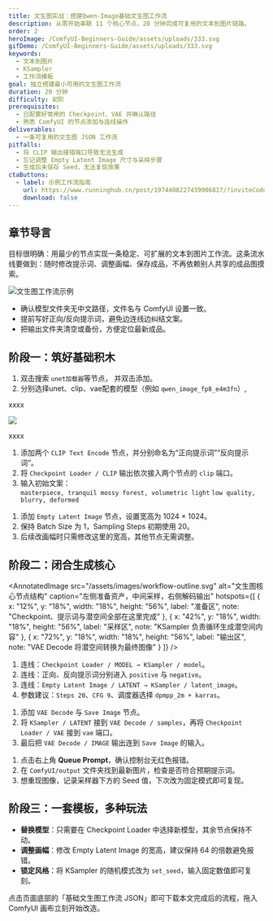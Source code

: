 ```yaml
---
title: 文生图实战：搭建Qwen-Image基础文生图工作流
description: 从零开始串联 11 个核心节点，20 分钟完成可复用的文本到图片链路。
order: 2
heroImage: /ComfyUI-Beginners-Guide/assets/uploads/333.svg
gifDemo: /ComfyUI-Beginners-Guide/assets/uploads/333.svg
keywords:
  - 文本到图片
  - KSampler
  - 工作流模板
goal: 独立搭建最小可用的文生图工作流
duration: 20 分钟
difficulty: 初阶
prerequisites:
  - 已配置好常用的 Checkpoint、VAE 并确认路径
  - 熟悉 ComfyUI 的节点添加与连线操作
deliverables:
  - 一条可复用的文生图 JSON 工作流
pitfalls:
  - 将 CLIP 输出接错端口导致无法生成
  - 忘记调整 Empty Latent Image 尺寸与采样步骤
  - 生成后未保存 Seed，无法复现效果
ctaButtons:
  - label: 示例工作流指南
    url: https://www.runninghub.cn/post/1974408227439906817/?inviteCode=9fgi9bfg
    download: false
---
```


## 章节导言

目标很明确：用最少的节点实现一条稳定、可扩展的文本到图片工作流。这条流水线要做到：随时修改提示词、调整画幅、保存成品，不再依赖别人共享的成品图摸索。

![文生图工作流示例](/ComfyUI-Beginners-Guide/assets/uploads/wechat_2025-10-04_193054_297.png "Qwen-Image 文生图工作流")

<TipCard title="动手前必备检查" tone="info">
  <ul>
    <li>确认模型文件夹无中文路径，文件名与 ComfyUI 设置一致。</li>
    <li>提前写好正向/反向提示词，避免边连线边纠结文案。</li>
    <li>把输出文件夹清空或备份，方便定位最新成品。</li>
  </ul>
</TipCard>

## 阶段一：筑好基础积木

<StepCard index={1} title="加载模型底座" summary="模型加载：UNET、CLIP、VAE" id="step-1">
  <ol>
    <li>双击搜索 <code>unet加载器</code>等节点， 并双击添加。</li>
    <li>分别选择unet、clip、vae配套的模型（例如 <code>qwen_image_fp8_e4m3fn</code>）,</li>
  </ol>
</StepCard>
xxxx

![](/ComfyUI-Beginners-Guide/assets/uploads/wechat_2025-10-04_193507_757.png)


xxxx

<StepCard index={2} title="准备提示词资产" summary="双 CLIP Text Encode" id="step-2">
  <ol>
    <li>添加两个 <code>CLIP Text Encode</code> 节点，并分别命名为“正向提示词”“反向提示词”。</li>
    <li>将 <code>Checkpoint Loader / CLIP</code> 输出依次接入两个节点的 <code>clip</code> 端口。</li>
    <li>
      输入初始文案：
      <div className="mt-2 space-y-1 text-xs">
        <code>masterpiece, tranquil mossy forest, volumetric light</code>
        <code>low quality, blurry, deformed</code>
      </div>
    </li>
  </ol>
</StepCard>

<StepCard index={3} title="建立潜空间画布" summary="Empty Latent Image" id="step-3">
  <ol>
    <li>添加 <code>Empty Latent Image</code> 节点，设置宽高为 1024 × 1024。</li>
    <li>保持 Batch Size 为 1，Sampling Steps 初期使用 20。</li>
    <li>后续改画幅时只需修改这里的宽高，其他节点无需调整。</li>
  </ol>
</StepCard>

## 阶段二：闭合生成核心

<GifDemo
  src="/assets/images/text-to-image-demo.gif"
  alt="文生图工作流动图演示"
  caption="提示词输入 → 采样 → 解码保存"
  description="动图展示了从准备提示词、采样潜空间到解码输出的完整流程。"
/>

<AnnotatedImage
  src="/assets/images/workflow-outline.svg"
  alt="文生图核心节点结构"
  caption="左侧准备资产，中间采样，右侧解码输出"
  hotspots={[
    { x: "12%", y: "18%", width: "18%", height: "56%", label: "准备区", note: "Checkpoint、提示词与潜空间全部在这里完成" },
    { x: "42%", y: "18%", width: "18%", height: "56%", label: "采样区", note: "KSampler 负责循环生成潜空间内容" },
    { x: "72%", y: "18%", width: "18%", height: "56%", label: "输出区", note: "VAE Decode 将潜空间转换为最终图像" }
  ]}
/>

<StepCard index={4} title="配置 KSampler" summary="四条输入缺一不可" id="step-4">
  <ol>
    <li>连线：<code>Checkpoint Loader / MODEL → KSampler / model</code>。</li>
    <li>连线：正向、反向提示词分别进入 <code>positive</code> 与 <code>negative</code>。</li>
    <li>连线：<code>Empty Latent Image / LATENT → KSampler / latent_image</code>。</li>
    <li>参数建议：<code>Steps 20</code>、<code>CFG 9</code>、调度器选择 <code>dpmpp_2m + karras</code>。</li>
  </ol>
</StepCard>

<StepCard index={5} title="解码并保存" summary="VAE Decode + Save Image" id="step-5">
  <ol>
    <li>添加 <code>VAE Decode</code> 与 <code>Save Image</code> 节点。</li>
    <li>将 <code>KSampler / LATENT</code> 接到 <code>VAE Decode / samples</code>，再将 <code>Checkpoint Loader / VAE</code> 接到 <code>vae</code> 端口。</li>
    <li>最后把 <code>VAE Decode / IMAGE</code> 输出连到 <code>Save Image</code> 的输入。</li>
  </ol>
</StepCard>

<TipCard title="快速验证任务流" tone="success">
  <ol>
    <li>点击右上角 <strong>Queue Prompt</strong>，确认控制台无红色报错。</li>
    <li>在 <code>ComfyUI/output</code> 文件夹找到最新图片，检查是否符合预期提示词。</li>
    <li>想重现图像，记录采样器下方的 Seed 值，下次改为固定模式即可复现。</li>
  </ol>
</TipCard>

## 阶段三：一套模板，多种玩法

* **替换模型**：只需要在 Checkpoint Loader 中选择新模型，其余节点保持不动。
* **调整画幅**：修改 Empty Latent Image 的宽高，建议保持 64 的倍数避免报错。
* **锁定风格**：将 KSampler 的随机模式改为 <code>set_seed</code>，输入固定数值即可复刻。

<TipCard title="立即导入标准模板" tone="info">
  <p>点击页面底部的「基础文生图工作流 JSON」即可下载本文完成后的流程，拖入 ComfyUI 画布立刻开始改造。</p>
</TipCard>
